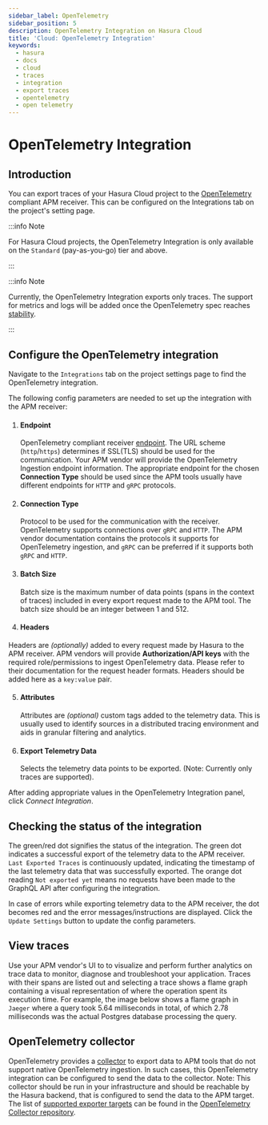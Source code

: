 ```yaml
---
sidebar_label: OpenTelemetry
sidebar_position: 5
description: OpenTelemetry Integration on Hasura Cloud
title: 'Cloud: OpenTelemetry Integration'
keywords:
  - hasura
  - docs
  - cloud
  - traces
  - integration
  - export traces
  - opentelemetry
  - open telemetry
---
```



# OpenTelemetry Integration

<ProductBadge standard pro ee />

## Introduction

You can export traces of your Hasura Cloud project to the [OpenTelemetry](https://opentelemetry.io/) compliant APM
receiver. This can be configured on the Integrations tab on the project's setting page.

:::info Note

For Hasura Cloud projects, the OpenTelemetry Integration is only available on the `Standard` (pay-as-you-go) tier and
above.

:::

:::info Note

Currently, the OpenTelemetry Integration exports only traces. The support for metrics and logs will be added once the
OpenTelemetry spec reaches [stability](https://opentelemetry.io/status/#current-status).

:::

## Configure the OpenTelemetry integration

Navigate to the `Integrations` tab on the project settings page to find the OpenTelemetry integration.

<Thumbnail src="/img/observability/integrate-opentelemetry.png" alt="Select OpenTelemetry Integration" width="1146px" />

The following config parameters are needed to set up the integration with the APM receiver:

1. #### Endpoint

   OpenTelemetry compliant receiver
   [endpoint](https://opentelemetry.io/docs/reference/specification/protocol/exporter/#configuration-options). The URL
   scheme (`http`/`https`) determines if SSL(TLS) should be used for the communication. Your APM vendor will provide the
   OpenTelemetry Ingestion endpoint information. The appropriate endpoint for the chosen **Connection Type** should be
   used since the APM tools usually have different endpoints for `HTTP` and `gRPC` protocols.

2. #### Connection Type

   Protocol to be used for the communication with the receiver. OpenTelemetry supports connections over `gRPC` and
   `HTTP`. The APM vendor documentation contains the protocols it supports for OpenTelemetry ingestion, and `gRPC` can
   be preferred if it supports both `gRPC` and `HTTP`.

3. #### Batch Size

   Batch size is the maximum number of data points (spans in the context of traces) included in every export request
   made to the APM tool. The batch size should be an integer between 1 and 512.

4. #### Headers

Headers are <em>(optionally)</em> added to every request made by Hasura to the APM receiver. APM vendors will provide
**Authorization/API keys** with the required role/permissions to ingest OpenTelemetry data. Please refer to their
documentation for the request header formats. Headers should be added here as a `key:value` pair.

5. #### Attributes

   Attributes are <em>(optional)</em> custom tags added to the telemetry data. This is usually used to identify sources
   in a distributed tracing environment and aids in granular filtering and analytics.

6. #### Export Telemetry Data

   Selects the telemetry data points to be exported. (Note: Currently only traces are supported).

After adding appropriate values in the OpenTelemetry Integration panel, click <em>Connect Integration</em>.

<Thumbnail
  src="/img/observability/configure-opentelemetry.png"
  alt="Configure OpenTelemetry Integration"
  width="437px"
/>

## Checking the status of the integration

The green/red dot signifies the status of the integration. The green dot indicates a successful export of the telemetry
data to the APM receiver. `Last Exported Traces` is continuously updated, indicating the timestamp of the last telemetry
data that was successfully exported. The orange dot reading `Not exported yet` means no requests have been made to the
GraphQL API after configuring the integration.

<Thumbnail
  src="/img/observability/configure-opentelemetry-done.png"
  alt="OpenTelemetry Integration successfully configured"
  width="1146px"
/>

In case of errors while exporting telemetry data to the APM receiver, the dot becomes red and the error
messages/instructions are displayed. Click the `Update Settings` button to update the config parameters.

<Thumbnail
  src="/img/observability/configure-opentelemetry-fail.png"
  alt="Opentelemetry Integration unable to push data"
  width="1146px"
/>

## View traces

Use your APM vendor's UI to to visualize and perform further analytics on trace data to monitor, diagnose and
troubleshoot your application. Traces with their spans are listed out and selecting a trace shows a flame graph
containing a visual representation of where the operation spent its execution time. For example, the image below shows a
flame graph in `Jaeger` where a query took 5.64 milliseconds in total, of which 2.78 milliseconds was the actual
Postgres database processing the query.

<Thumbnail
  src="/img/observability/jaeger-trace-flame-graph.png"
  alt="Flame graph for a trace entry in Jaeger"
  width="1146px"
/>

## OpenTelemetry collector

OpenTelemetry provides a [collector](https://opentelemetry.io/docs/collector/) to export data to APM tools that do not
support native OpenTelemetry ingestion. In such cases, this OpenTelemetry integration can be configured to send the data
to the collector. Note: This collector should be run in your infrastructure and should be reachable by the Hasura
backend, that is configured to send the data to the APM target. The list of
[supported exporter targets](https://github.com/open-telemetry/opentelemetry-collector-contrib/tree/main/exporter) can
be found in the [OpenTelemetry Collector repository](https://github.com/open-telemetry/opentelemetry-collector-contrib).
